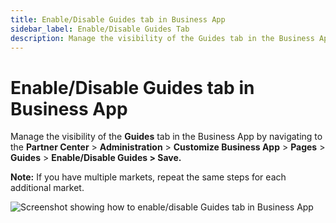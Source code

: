 ```yaml
---
title: Enable/Disable Guides tab in Business App
sidebar_label: Enable/Disable Guides Tab
description: Manage the visibility of the Guides tab in the Business App by navigating to the Partner Center > Administration > Customize...
---
```


# Enable/Disable Guides tab in Business App

Manage the visibility of the **Guides** tab in the Business App by navigating to the **Partner Center** > **Administration** > **Customize Business App** > **Pages** > **Guides** > **Enable/Disable Guides > Save.**

**Note:** If you have multiple markets, repeat the same steps for each additional market.

![Screenshot showing how to enable/disable Guides tab in Business App](/img/enable-disable-guides/guides-tab-settings.png)